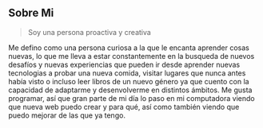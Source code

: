 ## Sobre Mi

> Soy una persona proactiva y creativa

Me defino como una persona curiosa a la que le encanta aprender cosas nuevas, lo que me lleva a estar constantemente en la busqueda de nuevos desafíos y nuevas experiencias que pueden ir desde aprender nuevas tecnologias a probar una nueva comida, visitar lugares que nunca antes había visto o incluso leer libros de un nuevo género ya que cuento con la capacidad de adaptarme y desenvolverme en distintos ámbitos.
 Me gusta programar, así que gran parte de mi día lo paso en mi computadora viendo que nueva web puedo crear y para qué, así como también viendo que puedo mejorar de las que ya tengo.
